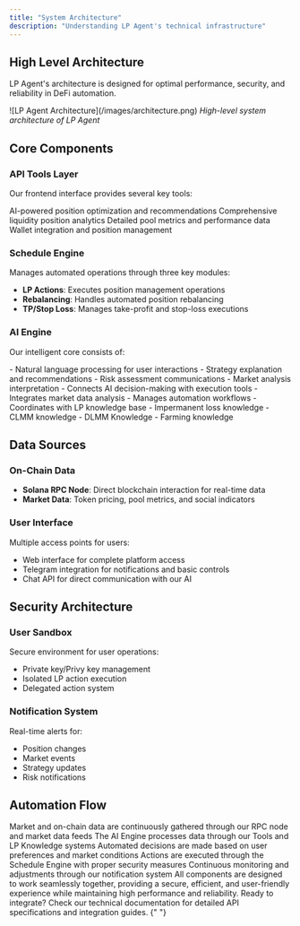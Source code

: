 ```yaml
---
title: "System Architecture"
description: "Understanding LP Agent's technical infrastructure"
---
```


## High Level Architecture

LP Agent's architecture is designed for optimal performance, security, and reliability in DeFi automation.

<Frame>
  ![LP Agent Architecture](/images/architecture.png)
  <em>High-level system architecture of LP Agent</em>
</Frame>

## Core Components

### API Tools Layer

Our frontend interface provides several key tools:

<CardGroup cols={2}>
  <Card title="Suggestion Engine" icon="lightbulb">
    AI-powered position optimization and recommendations
  </Card>
  <Card title="LP Info" icon="chart-line">
    Comprehensive liquidity position analytics
  </Card>
  <Card title="Pool Info" icon="water">
    Detailed pool metrics and performance data
  </Card>
  <Card title="Wallet Info" icon="wallet">
    Wallet integration and position management
  </Card>
</CardGroup>

### Schedule Engine

Manages automated operations through three key modules:

- **LP Actions**: Executes position management operations
- **Rebalancing**: Handles automated position rebalancing
- **TP/Stop Loss**: Manages take-profit and stop-loss executions

### AI Engine

Our intelligent core consists of:

<AccordionGroup>
  <Accordion title="LLM (Large Language Model)">
    - Natural language processing for user interactions
    - Strategy explanation and recommendations
    - Risk assessment communications
    - Market analysis interpretation
  </Accordion>
  
  <Accordion title="Tools Integration">
    - Connects AI decision-making with execution tools
    - Integrates market data analysis
    - Manages automation workflows
    - Coordinates with LP knowledge base
  </Accordion>

  <Accordion title="LP Knowledge Base">
    - Impermanent loss knowledge
    - CLMM knowledge
    - DLMM Knowledge
    - Farming knowledge
  </Accordion>
</AccordionGroup>

## Data Sources

### On-Chain Data

- **Solana RPC Node**: Direct blockchain interaction for real-time data
- **Market Data**: Token pricing, pool metrics, and social indicators

### User Interface

Multiple access points for users:

- Web interface for complete platform access
- Telegram integration for notifications and basic controls
- Chat API for direct communication with our AI

## Security Architecture

### User Sandbox

Secure environment for user operations:

- Private key/Privy key management
- Isolated LP action execution
- Delegated action system

### Notification System

Real-time alerts for:

- Position changes
- Market events
- Strategy updates
- Risk notifications

## Automation Flow

<Steps>
  <Step title="Data Collection">
    Market and on-chain data are continuously gathered through our RPC node and
    market data feeds
  </Step>
  <Step title="Analysis">
    The AI Engine processes data through our Tools and LP Knowledge systems
  </Step>
  <Step title="Decision Making">
    Automated decisions are made based on user preferences and market conditions
  </Step>
  <Step title="Execution">
    Actions are executed through the Schedule Engine with proper security
    measures
  </Step>
  <Step title="Monitoring">
    Continuous monitoring and adjustments through our notification system
  </Step>
</Steps>

<Note>
  All components are designed to work seamlessly together, providing a secure,
  efficient, and user-friendly experience while maintaining high performance and
  reliability.
</Note>

<Card title="Technical Integration" icon="code" href="/integration">
  Ready to integrate? Check our technical documentation for detailed API
  specifications and integration guides.
</Card>{" "}
